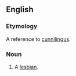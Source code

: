==English==

===Etymology===
A reference to [[cunnilingus]].

===Noun===
{{en-noun|sg=[[carpet]] [[muncher]]}}

# {{offensive}} A [[lesbian]].